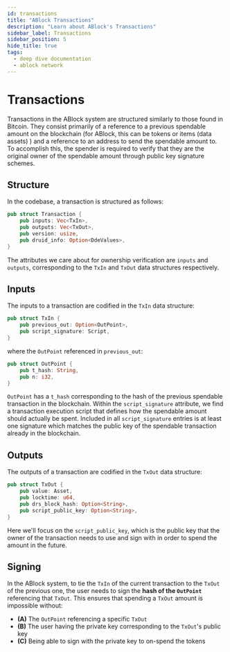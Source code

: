 ```yaml
---
id: transactions
title: "ABlock Transactions"
description: "Learn about ABlock's Transactions"
sidebar_label: Transactions
sidebar_position: 5
hide_title: true
tags:
  - deep dive documentation
  - ablock network
---
```


# Transactions
Transactions in the ABlock system are structured similarly to those found in Bitcoin. They consist primarily of a reference to a previous spendable amount on the blockchain (for ABlock, this can be tokens or items (data assets) ) and a reference to an address to send the spendable amount to. To accomplish this, the spender is required to verify that they are the original owner of the spendable amount through public key signature schemes.

## Structure

In the codebase, a transaction is structured as follows:

```rust
pub struct Transaction {
    pub inputs: Vec<TxIn>,
    pub outputs: Vec<TxOut>,
    pub version: usize,
    pub druid_info: Option<DdeValues>,
}
```

The attributes we care about for ownership verification are `inputs` and `outputs`, corresponding to the `TxIn` and `TxOut` data structures respectively.

## Inputs

The inputs to a transaction are codified in the `TxIn` data structure:

```rust
pub struct TxIn {
    pub previous_out: Option<OutPoint>,
    pub script_signature: Script,
}
```

 where the `OutPoint` referenced in `previous_out`:

```rust
pub struct OutPoint {
    pub t_hash: String,
    pub n: i32,
}
```
`OutPoint` has a `t_hash` corresponding to the hash of the previous spendable transaction in the blockchain. Within the `script_signature` attribute, we find a transaction execution script that defines how the spendable amount should actually be spent. Included in all `script_signature` entries is at least one signature which matches the public key of the spendable transaction already in the blockchain.

## Outputs

The outputs of a transaction are codified in the `TxOut` data structure:

```rust
pub struct TxOut {
    pub value: Asset,
    pub locktime: u64,
    pub drs_block_hash: Option<String>,
    pub script_public_key: Option<String>,
}
```

Here we'll focus on the `script_public_key`, which is the public key that the owner of the transaction needs to use and sign with in order to spend the amount in the future.

## Signing

In the ABlock system, to tie the `TxIn` of the current transaction to the `TxOut` of the previous one, the user needs to sign the **hash of the `OutPoint`** referencing that `TxOut`. This ensures that spending a `TxOut` amount is impossible without:

- **(A)** The `OutPoint` referencing a specific `TxOut`
- **(B)** The user having the private key corresponding to the `TxOut`'s public key
- **(C)** Being able to sign with the private key to on-spend the tokens